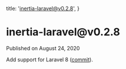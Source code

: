 
  title: 'inertia-laravel@v0.2.8',
}

<h1>inertia-laravel@v0.2.8</h1>

<div className="-mt-8 mb-12 text-base font-medium text-gray-600">Published on August 24, 2020</div>

Add support for Laravel 8 ([commit](https://github.com/inertiajs/inertia-laravel/commit/1648fd10d22af3fcc6a0ac150accf14eea76ac48)).
